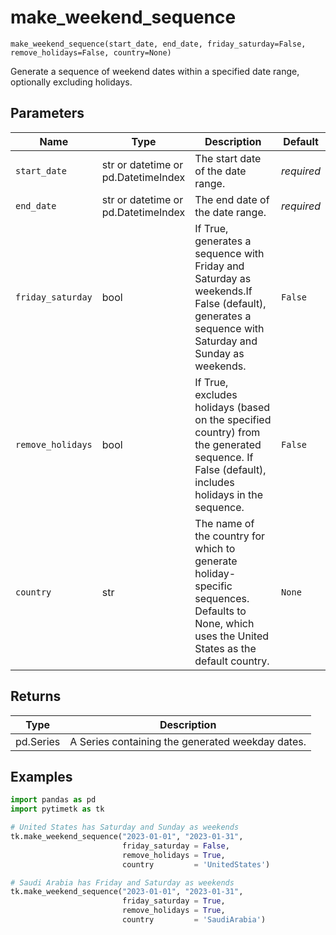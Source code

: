 # make_weekend_sequence { #pytimetk.make_weekend_sequence }

`make_weekend_sequence(start_date, end_date, friday_saturday=False, remove_holidays=False, country=None)`

Generate a sequence of weekend dates within a specified date range, 
optionally excluding holidays.

## Parameters

| Name              | Type                                | Description                                                                                                                                         | Default    |
|-------------------|-------------------------------------|-----------------------------------------------------------------------------------------------------------------------------------------------------|------------|
| `start_date`      | str or datetime or pd.DatetimeIndex | The start date of the date range.                                                                                                                   | _required_ |
| `end_date`        | str or datetime or pd.DatetimeIndex | The end date of the date range.                                                                                                                     | _required_ |
| `friday_saturday` | bool                                | If True, generates a sequence with Friday and Saturday as weekends.If  False (default), generates a sequence with Saturday and Sunday as  weekends. | `False`    |
| `remove_holidays` | bool                                | If True, excludes holidays (based on the specified country) from the  generated sequence. If False (default), includes holidays in the  sequence.   | `False`    |
| `country`         | str                                 | The name of the country for which to generate holiday-specific sequences.  Defaults to None, which uses the United States as the default country.   | `None`     |

## Returns

| Type      | Description                                      |
|-----------|--------------------------------------------------|
| pd.Series | A Series containing the generated weekday dates. |

## Examples

```python
import pandas as pd
import pytimetk as tk

# United States has Saturday and Sunday as weekends
tk.make_weekend_sequence("2023-01-01", "2023-01-31", 
                         friday_saturday = False, 
                         remove_holidays = True, 
                         country         = 'UnitedStates')
```

```python
# Saudi Arabia has Friday and Saturday as weekends
tk.make_weekend_sequence("2023-01-01", "2023-01-31", 
                         friday_saturday = True, 
                         remove_holidays = True, 
                         country         = 'SaudiArabia')
```